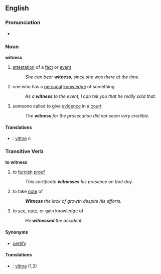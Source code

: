 ==English==
===Pronunciation===
*{{audio|en-us-witness.ogg|Audio (US)}}

===Noun===
'''witness'''

#[[attestation]] of a [[fact]] or [[event]] 
#:''She can bear '''witness''', since she was there at the time.''
#one who has a [[personal]] [[knowledge]] of something
#:''As a '''witness''' to the event, I can tell you that he really said that.''
#someone called to give [[evidence]] in a [[court]]
#:''The '''witness''' for the prosecution did not seem very credible.''

====Translations====
*{{sv}}: [[vittne]] ''n''

===Transitive Verb===
'''to witness'''

#to [[furnish]] [[proof]]
#:''This certificate '''witnesses''' his presence on that day.''
#to take [[note]] of
#:'''''Witness''' the lack of growth despite his efforts.''
#to [[see]], [[note]], or gain knowledge of
#:''He '''witnessed''' the accident.''

====Synonyms====
*[[certify]]

====Translations====
*{{sv}}: [[vittna]] (1,2)